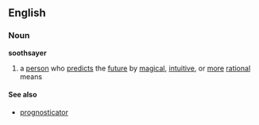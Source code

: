 ==English==
===Noun===
'''soothsayer'''

#a [[person]] who [[predict]]s the [[future]] by [[magical]], [[intuitive]], or [[more]] [[rational]] means

====See also====
*[[prognosticator]]